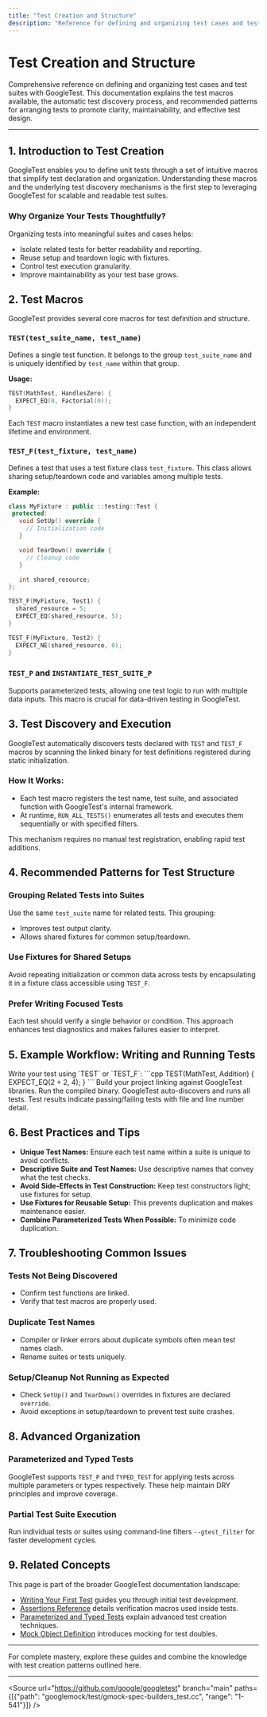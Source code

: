 ```yaml
---
title: "Test Creation and Structure"
description: "Reference for defining and organizing test cases and test suites using GoogleTest. Explains test macros, test discovery mechanisms, and patterns for arranging tests for clear structure and maintainability."
---
```


# Test Creation and Structure

Comprehensive reference on defining and organizing test cases and test suites with GoogleTest. This documentation explains the test macros available, the automatic test discovery process, and recommended patterns for arranging tests to promote clarity, maintainability, and effective test design.

---

## 1. Introduction to Test Creation

GoogleTest enables you to define unit tests through a set of intuitive macros that simplify test declaration and organization. Understanding these macros and the underlying test discovery mechanisms is the first step to leveraging GoogleTest for scalable and readable test suites.

### Why Organize Your Tests Thoughtfully?

Organizing tests into meaningful suites and cases helps:

- Isolate related tests for better readability and reporting.
- Reuse setup and teardown logic with fixtures.
- Control test execution granularity.
- Improve maintainability as your test base grows.


## 2. Test Macros

GoogleTest provides several core macros for test definition and structure.

### `TEST(test_suite_name, test_name)`

Defines a single test function. It belongs to the group `test_suite_name` and is uniquely identified by `test_name` within that group.

**Usage:**
```cpp
TEST(MathTest, HandlesZero) {
  EXPECT_EQ(0, Factorial(0));
}
```

Each `TEST` macro instantiates a new test case function, with an independent lifetime and environment.

### `TEST_F(test_fixture, test_name)`

Defines a test that uses a test fixture class `test_fixture`. This class allows sharing setup/teardown code and variables among multiple tests.

**Example:**
```cpp
class MyFixture : public ::testing::Test {
 protected:
   void SetUp() override {
     // Initialization code
   }

   void TearDown() override {
     // Cleanup code
   }

   int shared_resource;
};

TEST_F(MyFixture, Test1) {
  shared_resource = 5;
  EXPECT_EQ(shared_resource, 5);
}

TEST_F(MyFixture, Test2) {
  EXPECT_NE(shared_resource, 0);
}
```

### `TEST_P` and `INSTANTIATE_TEST_SUITE_P`

Supports parameterized tests, allowing one test logic to run with multiple data inputs. This macro is crucial for data-driven testing in GoogleTest.


## 3. Test Discovery and Execution

GoogleTest automatically discovers tests declared with `TEST` and `TEST_F` macros by scanning the linked binary for test definitions registered during static initialization.

### How It Works:

- Each test macro registers the test name, test suite, and associated function with GoogleTest's internal framework.
- At runtime, `RUN_ALL_TESTS()` enumerates all tests and executes them sequentially or with specified filters.

This mechanism requires no manual test registration, enabling rapid test additions.

## 4. Recommended Patterns for Test Structure

### Grouping Related Tests into Suites

Use the same `test_suite` name for related tests. This grouping:

- Improves test output clarity.
- Allows shared fixtures for common setup/teardown.

### Use Fixtures for Shared Setups

Avoid repeating initialization or common data across tests by encapsulating it in a fixture class accessible using `TEST_F`.

### Prefer Writing Focused Tests

Each test should verify a single behavior or condition. This approach enhances test diagnostics and makes failures easier to interpret.

## 5. Example Workflow: Writing and Running Tests

<Steps>
<Step title="Define a Test Case">
Write your test using `TEST` or `TEST_F`:
```cpp
TEST(MathTest, Addition) {
  EXPECT_EQ(2 + 2, 4);
}
```
</Step>
<Step title="Compile Your Tests">
Build your project linking against GoogleTest libraries.
</Step>
<Step title="Run Test Executable">
Run the compiled binary. GoogleTest auto-discovers and runs all tests.
</Step>
<Step title="Review Output">
Test results indicate passing/failing tests with file and line number detail.
</Step>
</Steps>

## 6. Best Practices and Tips

- **Unique Test Names:** Ensure each test name within a suite is unique to avoid conflicts.
- **Descriptive Suite and Test Names:** Use descriptive names that convey what the test checks.
- **Avoid Side-Effects in Test Construction:** Keep test constructors light; use fixtures for setup.
- **Use Fixtures for Reusable Setup:** This prevents duplication and makes maintenance easier.
- **Combine Parameterized Tests When Possible:** To minimize code duplication.

## 7. Troubleshooting Common Issues

### Tests Not Being Discovered

- Confirm test functions are linked.
- Verify that test macros are properly used.

### Duplicate Test Names

- Compiler or linker errors about duplicate symbols often mean test names clash.
- Rename suites or tests uniquely.

### Setup/Cleanup Not Running as Expected

- Check `SetUp()` and `TearDown()` overrides in fixtures are declared `override`.
- Avoid exceptions in setup/teardown to prevent test suite crashes.


## 8. Advanced Organization

### Parameterized and Typed Tests

GoogleTest supports `TEST_P` and `TYPED_TEST` for applying tests across multiple parameters or types respectively. These help maintain DRY principles and improve coverage.

### Partial Test Suite Execution

Run individual tests or suites using command-line filters `--gtest_filter` for faster development cycles.

## 9. Related Concepts

This page is part of the broader GoogleTest documentation landscape:

- [Writing Your First Test](https://github.com/google/googletest/blob/main/docs/getting-started/first-test-workflow/creating-your-first-test.md) guides you through initial test development.
- [Assertions Reference](https://github.com/google/googletest/blob/main/docs/api-reference/core-testing-apis/assertions-reference.md) details verification macros used inside tests.
- [Parameterized and Typed Tests](https://github.com/google/googletest/blob/main/docs/api-reference/core-testing-apis/parameterized-and-typed-tests.md) explain advanced test creation techniques.
- [Mock Object Definition](https://github.com/google/googletest/blob/main/docs/api-reference/mocking-apis/mock-object-definition.md) introduces mocking for test doubles.

---

For complete mastery, explore these guides and combine the knowledge with test creation patterns outlined here.

---

<Source url="https://github.com/google/googletest" branch="main" paths={[{"path": "googlemock/test/gmock-spec-builders_test.cc", "range": "1-541"}]} />

